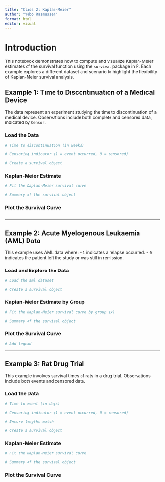 ---
title: "Class 2: Kaplan-Meier"
author: "Yubo Rasmussen"
format: html
editor: visual
---

# Introduction

This notebook demonstrates how to compute and visualize Kaplan-Meier estimates of the survival function using the `survival` package in R. Each example explores a different dataset and scenario to highlight the flexibility of Kaplan-Meier survival analysis.

## Example 1: Time to Discontinuation of a Medical Device

The data represent an experiment studying the time to discontinuation of a medical device. Observations include both complete and censored data, indicated by `Censor`.

### Load the Data
```{r}

# Time to discontinuation (in weeks)

# Censoring indicator (1 = event occurred, 0 = censored)

# Create a survival object
```

### Kaplan-Meier Estimate
```{r}
# Fit the Kaplan-Meier survival curve

# Summary of the survival object
```

### Plot the Survival Curve
```{r}
```

---

## Example 2: Acute Myelogenous Leukaemia (AML) Data

This example uses AML data where:
- `1` indicates a relapse occurred.
- `0` indicates the patient left the study or was still in remission.

### Load and Explore the Data
```{r}
# Load the aml dataset

# Create a survival object
```

### Kaplan-Meier Estimate by Group
```{r}
# Fit the Kaplan-Meier survival curve by group (x)

# Summary of the survival object
```

### Plot the Survival Curve
```{r}

# Add legend
```

---

## Example 3: Rat Drug Trial

This example involves survival times of rats in a drug trial. Observations include both events and censored data.

### Load the Data
```{r}
# Time to event (in days)

# Censoring indicator (1 = event occurred, 0 = censored)

# Ensure lengths match

# Create a survival object
```

### Kaplan-Meier Estimate
```{r}
# Fit the Kaplan-Meier survival curve

# Summary of the survival object
```

### Plot the Survival Curve
```{r}
```